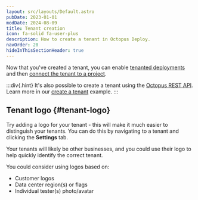 ```yaml
---
layout: src/layouts/Default.astro
pubDate: 2023-01-01
modDate: 2024-08-09
title: Tenant creation
icon: fa-solid fa-user-plus
description: How to create a tenant in Octopus Deploy.
navOrder: 20
hideInThisSectionHeader: true
---
```


<TenantsCreateTenant />

Now that you've created a tenant, you can enable [tenanted deployments](/docs/tenants/tenant-creation/tenanted-deployments/) and then [connect the tenant to a project](/docs/tenants/tenant-creation/connecting-projects).

:::div{.hint}
It's also possible to create a tenant using the [Octopus REST API](/docs/octopus-rest-api/). Learn more in our [create a tenant](/docs/octopus-rest-api/examples/tenants/create-tenant) example.
:::

## Tenant logo \{#tenant-logo}

Try adding a logo for your tenant - this will make it much easier to distinguish your tenants. You can do this by navigating to a tenant and clicking the **Settings** tab.

Your tenants will likely be other businesses, and you could use their logo to help quickly identify the correct tenant.

You could consider using logos based on:

- Customer logos
- Data center region(s) or flags
- Individual tester(s) photo/avatar